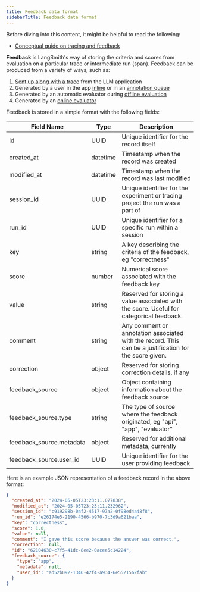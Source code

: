 ```yaml
---
title: Feedback data format
sidebarTitle: Feedback data format
---
```


<Check>
Before diving into this content, it might be helpful to read the following:

* [Conceptual guide on tracing and feedback](/langsmith/observability-concepts)
</Check>

**Feedback** is LangSmith's way of storing the criteria and scores from evaluation on a particular trace or intermediate run (span). Feedback can be produced from a variety of ways, such as:

1. [Sent up along with a trace](/langsmith/attach-user-feedback) from the LLM application
2. Generated by a user in the app [inline](/langsmith/annotate-traces-inline) or in an [annotation queue](/langsmith/annotation-queues)
3. Generated by an automatic evaluator during [offline evaluation](/langsmith/evaluate-llm-application)
4. Generated by an [online evaluator](/langsmith/online-evaluations)

Feedback is stored in a simple format with the following fields:

| Field Name                | Type     | Description                                                                                            |
| ------------------------- | -------- | ------------------------------------------------------------------------------------------------------ |
| id                        | UUID     | Unique identifier for the record itself                                                                |
| created\_at               | datetime | Timestamp when the record was created                                                                  |
| modified\_at              | datetime | Timestamp when the record was last modified                                                            |
| session\_id               | UUID     | Unique identifier for the experiment or tracing project the run was a part of                          |
| run\_id                   | UUID     | Unique identifier for a specific run within a session                                                  |
| key                       | string   | A key describing the criteria of the feedback, eg "correctness"                                        |
| score                     | number   | Numerical score associated with the feedback key                                                       |
| value                     | string   | Reserved for storing a value associated with the score. Useful for categorical feedback.               |
| comment                   | string   | Any comment or annotation associated with the record. This can be a justification for the score given. |
| correction                | object   | Reserved for storing correction details, if any                                                        |
| feedback\_source          | object   | Object containing information about the feedback source                                                |
| feedback\_source.type     | string   | The type of source where the feedback originated, eg "api", "app", "evaluator"                         |
| feedback\_source.metadata | object   | Reserved for additional metadata, currently                                                            |
| feedback\_source.user\_id | UUID     | Unique identifier for the user providing feedback                                                      |

Here is an example JSON representation of a feedback record in the above format:

```json
{
  "created_at": "2024-05-05T23:23:11.077838",
  "modified_at": "2024-05-05T23:23:11.232962",
  "session_id": "c919298b-0af2-4517-97a2-0f98ed4a48f8",
  "run_id": "e26174e5-2190-4566-b970-7c3d9a621baa",
  "key": "correctness",
  "score": 1.0,
  "value": null,
  "comment": "I gave this score because the answer was correct.",
  "correction": null,
  "id": "62104630-c7f5-41dc-8ee2-0acee5c14224",
  "feedback_source": {
    "type": "app",
    "metadata": null,
    "user_id": "ad52b092-1346-42f4-a934-6e5521562fab"
  }
}
```
